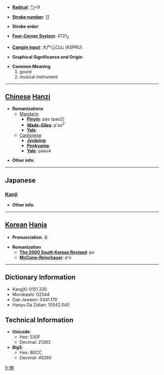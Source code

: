* '''[[Wiktionary:Chinese radical index| Radical]]''': [[Wiktionary:Chinese radical index 勹|勹]]+9

* '''[[Wiktionary:Chinese total strokes index|Stroke number]]''': [[Wiktionary:Chinese total strokes index 11|11]]

* '''Stroke order''': 

* '''[[Wiktionary:Chinese four corner index|Four-Corner System]]''': 4721<sub>2</sub>

* '''[[Wiktionary:Chinese Cangjie index|Cangjie input]]''': 大尸心口山 (KSPRU)

* '''Graphical Significance and Origin''': 

* '''Common Meaning'''
*#gourd
*# musical instrument


----

== [[Chinese]] [[Hanzi]] ==

* '''Romanizations'''
** [[Mandarin]]
*** '''[[Pinyin]]''': páo (pao2)
*** '''[[Wade-Giles]]''': p'ao<sup>2</sup>
*** '''[[Yale]]''': 
**[[Cantonese]]
***'''[[Jyutping]]''':
***'''[[Penkyamp]]''': 
***'''[[Yale]]''': paau4

* '''Other info''': 

----

==Japanese==
===[[Kanji]]===
{{kanji|on readings=[[ほう]] (hō)|kun readings=[[ひさご]] (hisago)}}

* '''Other info''':  

----

== [[Korean]] [[Hanja]] ==

* '''Pronunciation''': 포

* '''Romanization'''
** '''[[The 2000 South Korean Revised Romanization|The 2000 South Korean Revised]]''': po
** '''[[McCune-Reischauer]]''': p'o

----

== Dictionary Information ==

* KangXi: 0151.330
* Morobashi: 02544
* Dae Jaweon: 0341.170
* Hanyu Da Zidian: 10542.040

== Technical Information ==

* '''Unicode''':
** Hex: 530F
** Decimal: 21263
* '''Big5''':
** Hex: B0CC
** Decimal: 45260

[[fr:匏]]